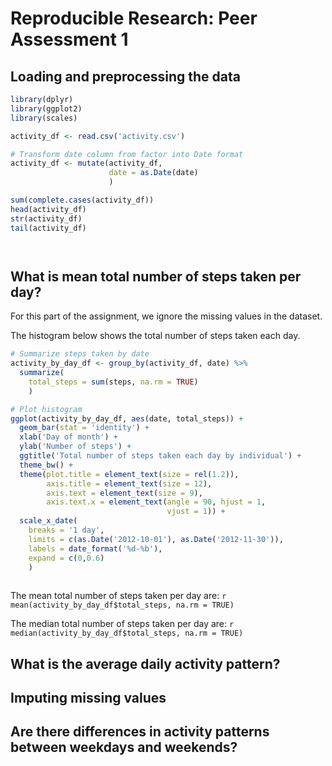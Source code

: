 # Reproducible Research: Peer Assessment 1


## Loading and preprocessing the data

```r

library(dplyr)
library(ggplot2)
library(scales)

activity_df <- read.csv('activity.csv')

# Transform date column from factor into Date format
activity_df <- mutate(activity_df,
                      date = as.Date(date)
                      )

sum(complete.cases(activity_df))
head(activity_df)
str(activity_df)
tail(activity_df)




```




## What is mean total number of steps taken per day?

For this part of the assignment, we ignore the missing values in the dataset.

The histogram below shows the total number of steps taken each day. 

```r


# Summarize steps taken by date
activity_by_day_df <- group_by(activity_df, date) %>%
  summarize(
    total_steps = sum(steps, na.rm = TRUE)
    )

# Plot histogram
ggplot(activity_by_day_df, aes(date, total_steps)) +
  geom_bar(stat = 'identity') +
  xlab('Day of month') +
  ylab('Number of steps') +
  ggtitle('Total number of steps taken each day by individual') +
  theme_bw() + 
  theme(plot.title = element_text(size = rel(1.2)),
        axis.title = element_text(size = 12),
        axis.text = element_text(size = 9),
        axis.text.x = element_text(angle = 90, hjust = 1,
                                   vjust = 1)) +
  scale_x_date(
    breaks = '1 day',
    limits = c(as.Date('2012-10-01'), as.Date('2012-11-30')),
    labels = date_format('%d-%b'),
    expand = c(0,0.6)
    )
  
```

   

The mean total number of steps taken per day are: `r mean(activity_by_day_df$total_steps, na.rm = TRUE)`

The median total number of steps taken per day are: `r median(activity_by_day_df$total_steps, na.rm = TRUE)`








## What is the average daily activity pattern?



## Imputing missing values



## Are there differences in activity patterns between weekdays and weekends?
